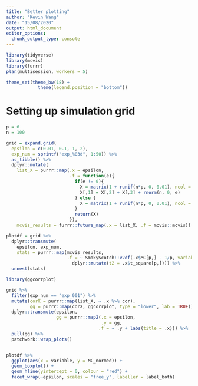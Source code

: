```yaml
---
title: "Better plotting"
author: "Kevin Wang"
date: "15/08/2020"
output: html_document
editor_options: 
  chunk_output_type: console
---
```



```r
library(tidyverse)
library(mcvis)
library(furrr)
plan(multisession, workers = 5)

theme_set(theme_bw(18) +
            theme(legend.position = "bottom"))
```


# Setting up simulation grid
```r
p = 6
n = 100

grid = expand.grid(
  epsilon = c(0.01, 0.1, 1, 2), 
  exp_num = sprintf("exp_%03d", 1:50)) %>% 
  as_tibble() %>% 
  dplyr::mutate(
    list_X = purrr::map(.x = epsilon,
                        .f = function(e){
                          if(e != 0){
                            X = matrix(1 + runif(n*p, 0, 0.01), ncol = p)
                            X[,1] = X[,2] + X[,3] + rnorm(n, 0, e)
                          } else {
                            X = matrix(1 + runif(n*p, 0, 0.01), ncol = p)
                          }
                          return(X)
                        }),
    mcvis_results = furrr::future_map(.x = list_X, .f = mcvis::mcvis))
```



```r
plotdf = grid %>% 
  dplyr::transmute(
    epsilon, exp_num, 
    stats = purrr::map(mcvis_results, 
                       .f = ~ SmokyScotch::v2df(.x$MC[p,] - 1/p, variable_name = "variable", value_name = "MC_normed") %>% 
                         dplyr::mutate(t2 = .x$t_square[p,]))) %>% 
  unnest(stats)
```

```r
library(ggcorrplot)

grid %>% 
  filter(exp_num == "exp_001") %>% 
  mutate(corX = purrr::map(list_X, ~ .x %>% cor),
         gg = purrr::map(corX, ggcorrplot, type = "lower", lab = TRUE)) %>% 
  dplyr::transmute(epsilon, 
                   gg = purrr::map2(.x = epsilon,
                                    .y = gg,
                                   .f = ~ .y + labs(title = .x))) %>% 
  pull(gg) %>% 
  patchwork::wrap_plots()


plotdf %>% 
  ggplot(aes(x = variable, y = MC_normed)) +
  geom_boxplot() +
  geom_hline(yintercept = 0, colour = "red") +
  facet_wrap(~epsilon, scales = "free_y", labeller = label_both)
```


